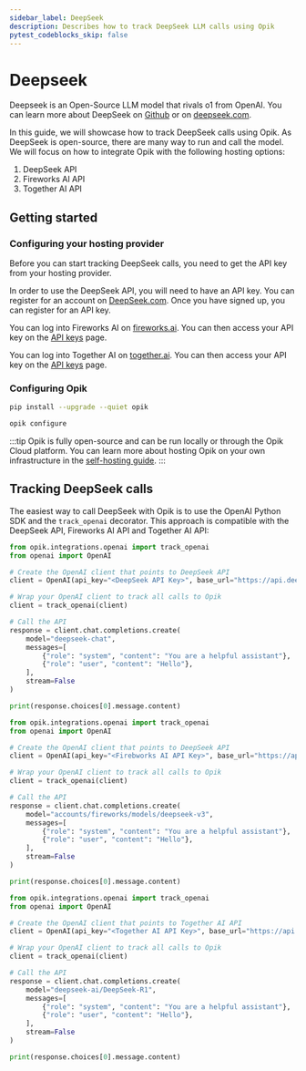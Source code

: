 ```yaml
---
sidebar_label: DeepSeek
description: Describes how to track DeepSeek LLM calls using Opik
pytest_codeblocks_skip: false
---
```



# Deepseek

Deepseek is an Open-Source LLM model that rivals o1 from OpenAI. You can learn more about DeepSeek on [Github](https://github.com/deepseek-ai/DeepSeek-R1) or
on [deepseek.com](https://www.deepseek.com/).

In this guide, we will showcase how to track DeepSeek calls using Opik. As DeepSeek is open-source, there are many way to run and call the model. We will focus on how to integrate Opik with the following hosting options:

1. DeepSeek API
2. Fireworks AI API
3. Together AI API

## Getting started

### Configuring your hosting provider

Before you can start tracking DeepSeek calls, you need to get the API key from your hosting provider.

<Tabs>
    <TabItem value="DeepSeek API" title="DeepSeek API">

In order to use the DeepSeek API, you will need to have an API key. You can register for an account on [DeepSeek.com](https://chat.deepseek.com/sign_up).
Once you have signed up, you can register for an API key.

</TabItem>
<TabItem value="Fireworks AI API" title="Fireworks AI API">

You can log into Fireworks AI on [fireworks.ai](https://fireworks.ai/). You can then access your API key on the [API keys](https://fireworks.ai/account/api-keys) page.

</TabItem>
<TabItem value="Together AI API" title="Together AI API">

You can log into Together AI on [together.ai](https://together.ai/). You can then access your API key on the [API keys](https://api.together.ai/settings/api-keys) page.

</TabItem>
</Tabs>

### Configuring Opik

```bash
pip install --upgrade --quiet opik

opik configure
```

:::tip
Opik is fully open-source and can be run locally or through the Opik Cloud platform. You can learn more about hosting Opik on your own infrastructure in the [self-hosting guide](/docs/self-host/overview.md).
:::

## Tracking DeepSeek calls

The easiest way to call DeepSeek with Opik is to use the OpenAI Python SDK and the `track_openai` decorator. This approach is compatible with the DeepSeek API, Fireworks AI API and Together AI API:

<Tabs>
    <TabItem value="DeepSeek API" title="DeepSeek API">

```python
from opik.integrations.openai import track_openai
from openai import OpenAI

# Create the OpenAI client that points to DeepSeek API
client = OpenAI(api_key="<DeepSeek API Key>", base_url="https://api.deepseek.com")

# Wrap your OpenAI client to track all calls to Opik
client = track_openai(client)

# Call the API
response = client.chat.completions.create(
    model="deepseek-chat",
    messages=[
        {"role": "system", "content": "You are a helpful assistant"},
        {"role": "user", "content": "Hello"},
    ],
    stream=False
)

print(response.choices[0].message.content)
```

</TabItem>
<TabItem value="Fireworks AI API" title="Fireworks AI API">

```python
from opik.integrations.openai import track_openai
from openai import OpenAI

# Create the OpenAI client that points to DeepSeek API
client = OpenAI(api_key="<Firebworks AI API Key>", base_url="https://api.fireworks.ai/inference/v1")

# Wrap your OpenAI client to track all calls to Opik
client = track_openai(client)

# Call the API
response = client.chat.completions.create(
    model="accounts/fireworks/models/deepseek-v3",
    messages=[
        {"role": "system", "content": "You are a helpful assistant"},
        {"role": "user", "content": "Hello"},
    ],
    stream=False
)

print(response.choices[0].message.content)
```

</TabItem>
<TabItem value="Together AI API" title="Together AI API">

```python
from opik.integrations.openai import track_openai
from openai import OpenAI

# Create the OpenAI client that points to Together AI API
client = OpenAI(api_key="<Together AI API Key>", base_url="https://api.together.xyz/v1")

# Wrap your OpenAI client to track all calls to Opik
client = track_openai(client)

# Call the API
response = client.chat.completions.create(
    model="deepseek-ai/DeepSeek-R1",
    messages=[
        {"role": "system", "content": "You are a helpful assistant"},
        {"role": "user", "content": "Hello"},
    ],
    stream=False
)

print(response.choices[0].message.content)
```

</TabItem>
</Tabs>
